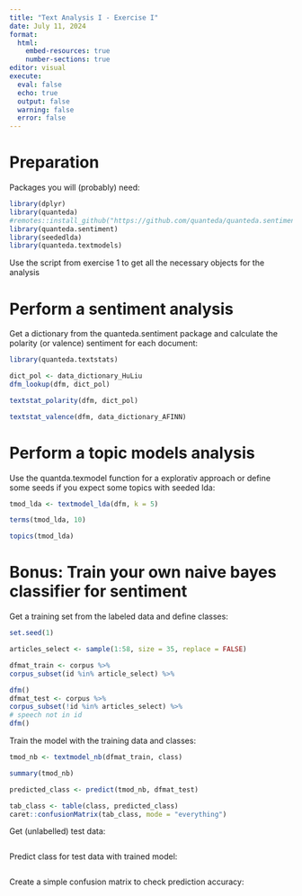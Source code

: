 ```yaml
---
title: "Text Analysis I - Exercise I"
date: July 11, 2024
format: 
  html:
    embed-resources: true
    number-sections: true
editor: visual
execute: 
  eval: false
  echo: true
  output: false
  warning: false
  error: false
---
```


# Preparation

Packages you will (probably) need:

```r
library(dplyr)
library(quanteda)
#remotes::install_github("https://github.com/quanteda/quanteda.sentiment")
library(quanteda.sentiment)
library(seededlda)
library(quanteda.textmodels)
```

Use the script from exercise 1 to get all the necessary objects for the analysis

# Perform a sentiment analysis

Get a dictionary from the quanteda.sentiment package and calculate the polarity (or valence) sentiment for each document:

```r

library(quanteda.textstats)

dict_pol <- data_dictionary_HuLiu
dfm_lookup(dfm, dict_pol)

textstat_polarity(dfm, dict_pol)

textstat_valence(dfm, data_dictionary_AFINN)
```

# Perform a topic models analysis

Use the quantda.texmodel function for a explorativ approach or define some seeds if you expect some topics with seeded lda:

```r

tmod_lda <- textmodel_lda(dfm, k = 5)

terms(tmod_lda, 10)

topics(tmod_lda)
```

# **Bonus**: Train your own naive bayes classifier for sentiment

Get a training set from the labeled data and define classes:

```r

set.seed(1)  

articles_select <- sample(1:58, size = 35, replace = FALSE)

dfmat_train <- corpus %>%
corpus_subset(id %in% article_select) %>%

dfm()
dfmat_test <- corpus %>%
corpus_subset(!id %in% articles_select) %>%
# speech not in id
dfm()

```

Train the model with the training data and classes:

```r

tmod_nb <- textmodel_nb(dfmat_train, class)

summary(tmod_nb)

predicted_class <- predict(tmod_nb, dfmat_test)

tab_class <- table(class, predicted_class)
caret::confusionMatrix(tab_class, mode = "everything")
```

Get (unlabelled) test data:

```r

```

Predict class for test data with trained model:

```r

```

Create a simple confusion matrix to check prediction accuracy:

```r

```
